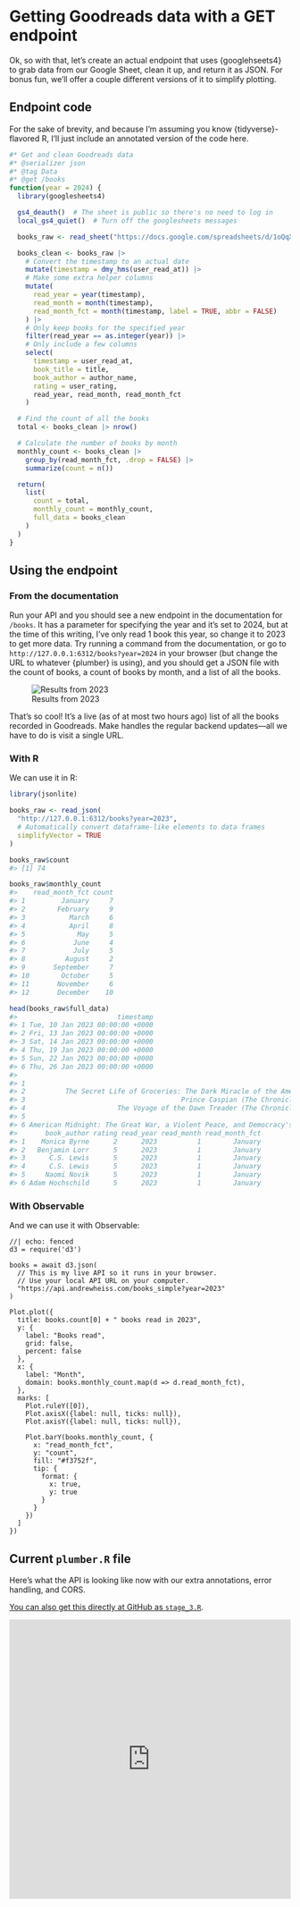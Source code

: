 # Getting Goodreads data with a GET endpoint

Ok, so with that, let's create an actual endpoint that uses {googlehseets4} to grab data from our Google Sheet, clean it up, and return it as JSON. For bonus fun, we'll offer a couple different versions of it to simplify plotting.

## Endpoint code

For the sake of brevity, and because I'm assuming you know {tidyverse}-flavored R, I'll just include an annotated version of the code here.

```.r
#* Get and clean Goodreads data
#* @serializer json
#* @tag Data
#* @get /books
function(year = 2024) {
  library(googlesheets4)

  gs4_deauth()  # The sheet is public so there's no need to log in
  local_gs4_quiet()  # Turn off the googlesheets messages

  books_raw <- read_sheet("https://docs.google.com/spreadsheets/d/1oQqX4G4CJaa7cgfsEW4LeorcQwxVeYe0Q83WrJbcN6Y/edit#gid=0")

  books_clean <- books_raw |>
    # Convert the timestamp to an actual date
    mutate(timestamp = dmy_hms(user_read_at)) |>
    # Make some extra helper columns
    mutate(
      read_year = year(timestamp),
      read_month = month(timestamp),
      read_month_fct = month(timestamp, label = TRUE, abbr = FALSE)
    ) |>
    # Only keep books for the specified year
    filter(read_year == as.integer(year)) |>
    # Only include a few columns
    select(
      timestamp = user_read_at,
      book_title = title,
      book_author = author_name,
      rating = user_rating,
      read_year, read_month, read_month_fct
    )

  # Find the count of all the books
  total <- books_clean |> nrow()

  # Calculate the number of books by month
  monthly_count <- books_clean |>
    group_by(read_month_fct, .drop = FALSE) |>
    summarize(count = n())

  return(
    list(
      count = total,
      monthly_count = monthly_count,
      full_data = books_clean
    )
  )
}
```

## Using the endpoint

### From the documentation

Run your API and you should see a new endpoint in the documentation for `/books`. It has a parameter for specifying the year and it's set to 2024, but at the time of this writing, I've only read 1 book this year, so change it to 2023 to get more data. Try running a command from the documentation, or go to `http://127.0.0.1:6312/books?year=2024` in your browser (but change the URL to whatever {plumber} is using), and you should get a JSON file with the count of books, a count of books by month, and a list of all the books.

![Results from 2023](img/books-2023.png)

That's so cool! It's a live (as of at most two hours ago) list of all the books recorded in Goodreads. Make handles the regular backend updates—all we have to do is visit a single URL.

### With R

We can use it in R:

```.r
library(jsonlite)

books_raw <- read_json(
  "http://127.0.0.1:6312/books?year=2023", 
  # Automatically convert dataframe-like elements to data frames
  simplifyVector = TRUE
)

books_raw$count
#> [1] 74

books_raw$monthly_count
#>    read_month_fct count
#> 1         January     7
#> 2        February     9
#> 3           March     6
#> 4           April     8
#> 5             May     5
#> 6            June     4
#> 7            July     5
#> 8          August     2
#> 9       September     7
#> 10        October     5
#> 11       November     6
#> 12       December    10

head(books_raw$full_data)
#>                         timestamp
#> 1 Tue, 10 Jan 2023 00:00:00 +0000
#> 2 Fri, 13 Jan 2023 00:00:00 +0000
#> 3 Sat, 14 Jan 2023 00:00:00 +0000
#> 4 Thu, 19 Jan 2023 00:00:00 +0000
#> 5 Sun, 22 Jan 2023 00:00:00 +0000
#> 6 Thu, 26 Jan 2023 00:00:00 +0000
#>                                                                            book_title
#> 1                                                                     The Actual Star
#> 2          The Secret Life of Groceries: The Dark Miracle of the American Supermarket
#> 3                                       Prince Caspian (The Chronicles of Narnia, #4)
#> 4                       The Voyage of the Dawn Treader (The Chronicles of Narnia, #3)
#> 5                                                                     Spinning Silver
#> 6 American Midnight: The Great War, a Violent Peace, and Democracy's Forgotten Crisis
#>       book_author rating read_year read_month read_month_fct
#> 1    Monica Byrne      2      2023          1        January
#> 2   Benjamin Lorr      5      2023          1        January
#> 3      C.S. Lewis      5      2023          1        January
#> 4      C.S. Lewis      5      2023          1        January
#> 5     Naomi Novik      5      2023          1        January
#> 6 Adam Hochschild      5      2023          1        January
```

### With Observable

And we can use it with Observable:

```ojs
//| echo: fenced
d3 = require('d3')

books = await d3.json(
  // This is my live API so it runs in your browser.
  // Use your local API URL on your computer.
  "https://api.andrewheiss.com/books_simple?year=2023"
)

Plot.plot({
  title: books.count[0] + " books read in 2023",
  y: {
    label: "Books read",
    grid: false,
    percent: false
  },
  x: {
    label: "Month",
    domain: books.monthly_count.map(d => d.read_month_fct),
  },
  marks: [
    Plot.ruleY([0]),
    Plot.axisX({label: null, ticks: null}),
    Plot.axisY({label: null, ticks: null}),

    Plot.barY(books.monthly_count, {
      x: "read_month_fct", 
      y: "count", 
      fill: "#f3752f",
      tip: {
        format: {
          x: true,
          y: true
        }
      }
    })
  ]
})
```

## Current `plumber.R` file

Here's what the API is looking like now with our extra annotations, error handling, and CORS.

::: {.callout-note}
[You can also get this directly at GitHub as `stage_3.R`](https://github.com/andrewheiss/basic-plumber-api/blob/main/stage_3.R).
:::

```{=html}
<iframe frameborder="0" scrolling="yes" style="width:100%; height:500px;" allow="clipboard-write" src="https://emgithub.com/iframe.html?target=https%3A%2F%2Fgithub.com%2Fandrewheiss%2Fbasic-plumber-api%2Fblob%2Fmain%2Fstage_3.R&style=github&type=code&showBorder=on&showLineNumbers=on&showFileMeta=on&showFullPath=on&showCopy=on&fetchFromJsDelivr=on"></iframe>
```

